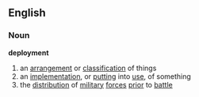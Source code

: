 ==English==
===Noun===
{{wikipedia}}
'''deployment'''
# an [[arrangement]] or [[classification]] of things
# an [[implementation]], or [[putting]] into [[use]], of something
# the [[distribution]] of [[military]] [[forces]] [[prior]] to [[battle]]